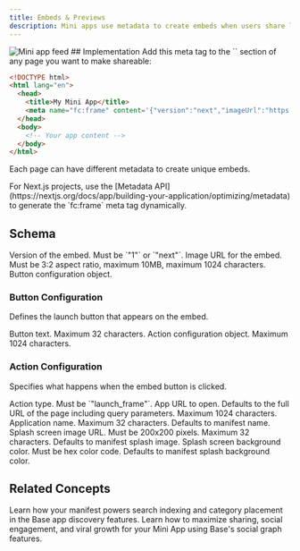 ```yaml
---
title: Embeds & Previews
description: Mini apps use metadata to create embeds when users share links. The embed shows a preview image and launch button..
---
```


<Panel>
<Frame caption="Mini App embed in social feed">
  <img src="/images/minikit/feed_mini.jpg" alt="Mini app feed" className="h-[220px] w-auto"/>
</Frame>
</Panel>
## Implementation
Add this meta tag to the `<head>` section of any page you want to make shareable:

```html metadata
<!DOCTYPE html>
<html lang="en">
  <head>
    <title>My Mini App</title>
    <meta name="fc:frame" content='{"version":"next","imageUrl":"https://example.com/preview.png","button":{"title":"Open App","action":{"type":"launch_frame","url":"https://example.com"}}}' />
  </head>
  <body>
    <!-- Your app content -->
  </body>
</html>
```
Each page can have different metadata to create unique embeds.

<Tip>
For Next.js projects, use the [Metadata API](https://nextjs.org/docs/app/building-your-application/optimizing/metadata) to generate the `fc:frame` meta tag dynamically.  
</Tip>

## Schema

<Card>
<ParamField path="version" type="string" required>
Version of the embed. Must be `"1"` or `"next"`.
</ParamField>

<ParamField path="imageUrl" type="string" required>
Image URL for the embed. Must be 3:2 aspect ratio, maximum 10MB, maximum 1024 characters.
</ParamField>

<ParamField path="button" type="object" required>
Button configuration object.
</ParamField>
</Card>

### Button Configuration

Defines the launch button that appears on the embed.

<Card>
<ParamField path="button.title" type="string" required>
Button text. Maximum 32 characters.
</ParamField>

<ParamField path="button.action" type="object" required>
Action configuration object. Maximum 1024 characters.
</ParamField>
</Card>

### Action Configuration

Specifies what happens when the embed button is clicked.

<Card>
<ParamField path="button.action.type" type="string" required>
Action type. Must be `"launch_frame"`.
</ParamField>

<ParamField path="button.action.url" type="string">
App URL to open. Defaults to the full URL of the page including query parameters. Maximum 1024 characters.
</ParamField>

<ParamField path="button.action.name" type="string">
Application name. Maximum 32 characters. Defaults to manifest name.
</ParamField>

<ParamField path="button.action.splashImageUrl" type="string">
Splash screen image URL. Must be 200x200 pixels. Maximum 32 characters. Defaults to manifest splash image.
</ParamField>

<ParamField path="button.action.splashBackgroundColor" type="string">
Splash screen background color. Must be hex color code. Defaults to manifest splash background color.
</ParamField>
</Card>


## Related Concepts

<CardGroup cols={2}>
<Card title="Search and Discovery" href="/mini-apps/technical-guides/search-and-discovery">
  Learn how your manifest powers search indexing and category placement in the Base app discovery features.
</Card>

<Card title="Sharing and Social Graph" href="/mini-apps/technical-guides/sharing-and-social-graph">
  Learn how to maximize sharing, social engagement, and viral growth for your Mini App using Base's social graph features.
</Card>
</CardGroup>

